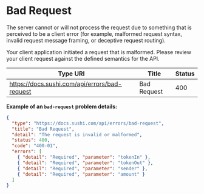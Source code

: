 # Bad Request

The server cannot or will not process the request due to something that is perceived to be a client error (for example, malformed request syntax, invalid request message framing, or deceptive request routing).

Your client application initiated a request that is malformed. Please review your client request against the defined semantics for the API.

|**Type URI**|**Title**|**Status**|
|---|---|---|
|https://docs.sushi.com/api/errors/bad-request|Bad Request|400|

**Example of an <code>bad-request</code> problem details:**

```json
{
  "type": "https://docs.sushi.com/api/errors/bad-request",
  "title": "Bad Request",
  "detail": "The request is invalid or malformed",
  "status": 400,
  "code": "400-01",
  "errors": [
    { "detail": "Required", "parameter": "tokenIn" },
    { "detail": "Required", "parameter": "tokenOut" },
    { "detail": "Required", "parameter": "sender" },
    { "detail": "Required", "parameter": "amount" }
  ]
}
```